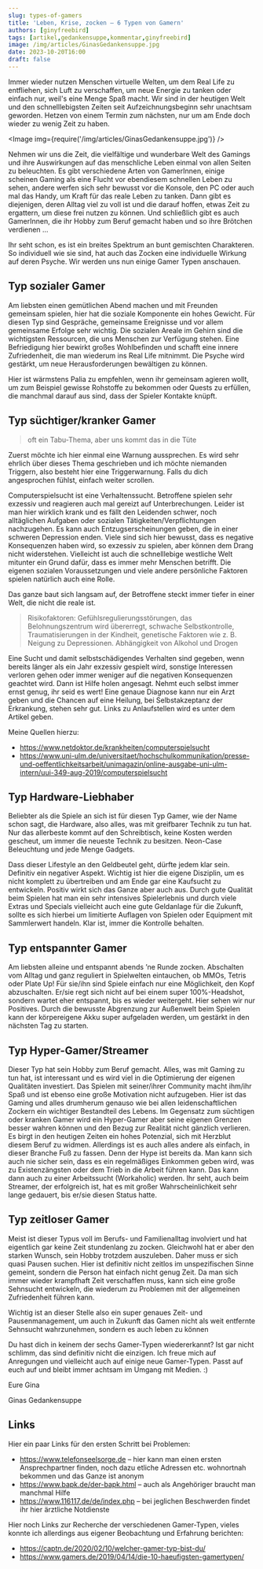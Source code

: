 ```yaml
---
slug: types-of-gamers
title: 'Leben, Krise, zocken – 6 Typen von Gamern'
authors: [ginyfreebird]
tags: [artikel,gedankensuppe,kommentar,ginyfreebird]
image: /img/articles/GinasGedankensuppe.jpg
date: 2023-10-20T16:00
draft: false
---
```



Immer wieder nutzen Menschen virtuelle Welten, um dem Real Life zu entfliehen, sich Luft zu verschaffen, um neue Energie zu tanken oder einfach nur, weil's eine Menge Spaß macht.
Wir sind in der heutigen Welt und den schnelllebigsten Zeiten seit Aufzeichnungsbeginn sehr unachtsam geworden. Hetzen von einem Termin zum nächsten, nur um am Ende doch wieder zu wenig Zeit zu haben.

<Image img={require('/img/articles/GinasGedankensuppe.jpg')} />

<!--truncate-->

Nehmen wir uns die Zeit, die vielfältige und wunderbare Welt des Gamings und ihre Auswirkungen auf das menschliche Leben einmal von allen Seiten zu beleuchten.
Es gibt verschiedene Arten von GamerInnen, einige scheinen Gaming als eine Flucht vor ebendiesem schnellen Leben zu sehen, andere werfen sich sehr bewusst vor die Konsole, den PC oder auch mal das Handy, um Kraft für das reale Leben zu tanken. Dann gibt es diejenigen, deren Alltag viel zu voll ist und die darauf hoffen, etwas Zeit zu ergattern, um diese frei nutzen zu können. Und schließlich gibt es auch GamerInnen, die ihr Hobby zum Beruf gemacht haben und so ihre Brötchen verdienen …

Ihr seht schon, es ist ein breites Spektrum an bunt gemischten Charakteren. So individuell wie sie sind, hat auch das Zocken eine individuelle Wirkung auf deren Psyche. Wir werden uns nun einige Gamer Typen anschauen.


## Typ sozialer Gamer

Am liebsten einen gemütlichen Abend machen und mit Freunden gemeinsam spielen, hier hat die soziale Komponente ein hohes Gewicht. Für diesen Typ sind Gespräche, gemeinsame Ereignisse und vor allem gemeinsame Erfolge sehr wichtig. Die sozialen Areale im Gehirn sind die wichtigsten Ressourcen, die uns Menschen zur Verfügung stehen. Eine Befriedigung hier bewirkt großes Wohlbefinden und schafft eine innere Zufriedenheit, die man wiederum ins Real Life mitnimmt. Die Psyche wird gestärkt, um neue Herausforderungen bewältigen zu können.

Hier ist wärmstens Palia zu empfehlen, wenn ihr gemeinsam agieren wollt, um zum Beispiel gewisse Rohstoffe zu bekommen oder Quests zu erfüllen, die manchmal darauf aus sind, dass der Spieler Kontakte knüpft.

## Typ süchtiger/kranker Gamer

> oft ein Tabu-Thema, aber uns kommt das in die Tüte

Zuerst möchte ich hier einmal eine Warnung aussprechen. Es wird sehr ehrlich über dieses Thema geschrieben und ich möchte niemanden Triggern, also besteht hier eine Triggerwarnung. Falls du dich angesprochen fühlst, einfach weiter scrollen.

Computerspielsucht ist eine Verhaltenssucht. Betroffene spielen sehr exzessiv und reagieren auch mal gereizt auf Unterbrechungen. Leider ist man hier wirklich krank und es fällt den Leidenden schwer, noch alltäglichen Aufgaben oder sozialen Tätigkeiten/Verpflichtungen nachzugehen. Es kann auch Entzugserscheinungen geben, die in einer schweren Depression enden. Viele sind sich hier bewusst, dass es negative Konsequenzen haben wird, so exzessiv zu spielen, aber können dem Drang nicht widerstehen. Vielleicht ist auch die schnelllebige westliche Welt mitunter ein Grund dafür, dass es immer mehr Menschen betrifft. Die eigenen sozialen Voraussetzungen und viele andere persönliche Faktoren spielen natürlich auch eine Rolle.

Das ganze baut sich langsam auf, der Betroffene steckt immer tiefer in einer Welt, die nicht die reale ist.

> Risikofaktoren: Gefühlsregulierungsstörungen, das Belohnungszentrum wird übererregt,
schwache Selbstkontrolle, Traumatisierungen in der Kindheit, genetische
Faktoren wie z. B. Neigung zu Depressionen. Abhängigkeit von Alkohol
und Drogen

Eine Sucht und damit selbstschädigendes Verhalten sind gegeben, wenn bereits länger als ein Jahr exzessiv gespielt wird, sonstige Interessen verloren gehen oder immer weniger auf die negativen Konsequenzen geachtet wird.
Dann ist Hilfe holen angesagt. Nehmt euch selbst immer ernst genug, ihr seid es wert!
Eine genaue Diagnose kann nur ein Arzt geben und die Chancen auf eine Heilung, bei Selbstakzeptanz der Erkrankung, stehen sehr gut.
Links zu Anlaufstellen wird es unter dem Artikel geben.

Meine Quellen hierzu:
- https://www.netdoktor.de/krankheiten/computerspielsucht
- https://www.uni-ulm.de/universitaet/hochschulkommunikation/presse-und-oeffentlichkeitsarbeit/unimagazin/online-ausgabe-uni-ulm-intern/uui-349-aug-2019/computerspielsucht

## Typ Hardware-Liebhaber

Beliebter als die Spiele an sich ist für diesen Typ Gamer, wie der Name schon sagt, die Hardware, also alles, was mit greifbarer Technik zu tun hat.
Nur das allerbeste kommt auf den Schreibtisch, keine Kosten werden gescheut, um immer die neueste Technik zu besitzen. Neon-Case Beleuchtung und jede Menge Gadgets.

Dass dieser Lifestyle an den Geldbeutel geht, dürfte jedem klar sein. Definitiv ein negativer Aspekt. Wichtig ist hier die eigene Disziplin, um es nicht komplett zu übertreiben und am Ende gar eine Kaufsucht zu entwickeln. Positiv wirkt sich das Ganze aber auch aus. Durch gute Qualität beim Spielen hat man ein sehr intensives Spielerlebnis und durch viele Extras und Specials vielleicht auch eine gute Geldanlage für die Zukunft, sollte es sich hierbei um limitierte Auflagen von Spielen oder Equipment mit Sammlerwert handeln. Klar ist, immer die Kontrolle behalten.

## Typ entspannter Gamer

Am liebsten alleine und entspannt abends ’ne Runde zocken. Abschalten vom Alltag und ganz reguliert in Spielwelten eintauchen, ob MMOs, Tetris oder Plate Up! Für sie/ihn sind Spiele einfach nur eine Möglichkeit, den Kopf abzuschalten. Er/sie regt sich nicht auf bei einem super 100%-Headshot, sondern wartet eher entspannt, bis es wieder weitergeht.
Hier sehen wir nur Positives. Durch die bewusste Abgrenzung zur Außenwelt beim Spielen kann der körpereigene Akku super aufgeladen werden, um gestärkt in den nächsten Tag zu starten.

## Typ Hyper-Gamer/Streamer

Dieser Typ hat sein Hobby zum Beruf gemacht. Alles, was mit Gaming zu tun hat, ist interessant und es wird viel in die Optimierung der eigenen Qualitäten investiert. Das Spielen mit seiner/ihrer Community macht ihm/ihr Spaß und ist ebenso eine große Motivation nicht aufzugeben. Hier ist das Gaming und alles drumherum genauso wie bei allen leidenschaftlichen Zockern ein wichtiger Bestandteil des Lebens.
Im Gegensatz zum süchtigen oder kranken Gamer wird ein Hyper-Gamer aber seine eigenen Grenzen besser wahren können und den Bezug zur Realität nicht gänzlich verlieren.
Es birgt in den heutigen Zeiten ein hohes Potenzial, sich mit Herzblut diesem Beruf zu widmen. Allerdings ist es auch alles andere als einfach, in dieser Branche Fuß zu fassen. Denn der Hype ist bereits da. Man kann sich auch nie sicher sein, dass es ein regelmäßiges Einkommen geben wird, was  zu Existenzängsten oder dem Trieb in die Arbeit führen kann. Das kann dann auch zu einer Arbeitssucht (Workaholic) werden. Ihr seht, auch beim Streamer, der erfolgreich ist, hat es mit großer Wahrscheinlichkeit sehr lange gedauert, bis er/sie diesen Status hatte.

## Typ zeitloser Gamer

Meist ist dieser Typus voll im Berufs- und Familienalltag involviert und hat eigentlich gar keine Zeit stundenlang zu zocken. Gleichwohl hat er aber den starken Wunsch, sein Hobby trotzdem auszuleben. Daher muss er sich quasi Pausen suchen. Hier ist definitiv nicht zeitlos im unspezifischen Sinne gemeint, sondern  die Person hat einfach nicht genug Zeit.
Da man sich immer wieder krampfhaft Zeit verschaffen muss, kann sich eine große Sehnsucht entwickeln, die wiederum zu Problemen mit der allgemeinen Zufriedenheit führen kann.

Wichtig ist an dieser Stelle also ein super genaues Zeit- und Pausenmanagement, um auch in Zukunft das Gamen nicht als weit entfernte Sehnsucht wahrzunehmen, sondern es auch leben zu können


Du hast dich in keinem der sechs Gamer-Typen wiedererkannt? Ist gar nicht schlimm, das sind definitiv nicht die einzigen. Ich freue mich auf Anregungen und vielleicht auch auf einige neue Gamer-Typen. Passt auf euch auf und bleibt immer achtsam im Umgang mit Medien. :)

Eure Gina

Ginas Gedankensuppe

## Links

Hier ein paar Links für den ersten Schritt bei Problemen:

- https://www.telefonseelsorge.de – hier kann man einen ersten Ansprechpartner finden, noch dazu etliche Adressen etc. wohnortnah bekommen und das Ganze ist anonym
- https://www.bapk.de/der-bapk.html – auch als Angehöriger braucht man manchmal Hilfe
- https://www.116117.de/de/index.php – bei jeglichen Beschwerden findet ihr hier ärztliche Notdienste

Hier noch Links zur Recherche der verschiedenen Gamer-Typen, vieles konnte ich allerdings aus eigener Beobachtung und Erfahrung berichten:

- https://captn.de/2020/02/10/welcher-gamer-typ-bist-du/
- https://www.gamers.de/2019/04/14/die-10-haeufigsten-gamertypen/
